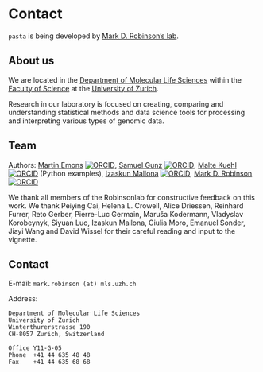 # Contact
`pasta` is being developed by [Mark D. Robinson's lab](https://robinsonlabuzh.github.io/).

## About us
We are located in the [Department of Molecular Life Sciences](https://www.mls.uzh.ch/en.html) within the [Faculty of Science](https://www.mnf.uzh.ch/en.html) at the [University of Zurich](https://www.uzh.ch/en.html).

Research in our laboratory is focused on creating, comparing and understanding statistical methods and data science tools for processing and interpreting various types of genomic data.

## Team
Authors: [Martin Emons](https://www.mls.uzh.ch/en/research/robinson/groupmembers/martin-emons.html) [![ORCID](https://orcid.org/sites/default/files/images/orcid_16x16.png)](https://orcid.org/0009-0000-5219-5311), [Samuel Gunz](https://www.mls.uzh.ch/en/research/robinson/groupmembers/samuel-gunz.html) [![ORCID](https://orcid.org/sites/default/files/images/orcid_16x16.png)](https://orcid.org/0000-0002-8909-0932), [Malte Kuehl](https://www.au.dk/en/malte.kuehl@clin.au.dk)  [![ORCID](https://orcid.org/sites/default/files/images/orcid_16x16.png)](https://orcid.org/0000-0003-4167-2498) (Python examples), [Izaskun Mallona](https://www.mls.uzh.ch/en/research/robinson/groupmembers/izaskun-mallona.html) [![ORCID](https://orcid.org/sites/default/files/images/orcid_16x16.png)](https://orcid.org/0000-0002-2853-7526), [Mark D. Robinson](https://www.mls.uzh.ch/en/research/robinson/professor-robinson.html) [![ORCID](https://orcid.org/sites/default/files/images/orcid_16x16.png)](https://orcid.org/0000-0002-3048-5518) \

We thank all members of the Robinsonlab for constructive feedback on this work. We thank Peiying Cai, Helena L. Crowell, Alice Driessen, Reinhard Furrer, Reto Gerber, Pierre-Luc Germain, Maruša Kodermann, Vladyslav Korobeynyk, Siyuan Luo, Izaskun Mallona, Giulia Moro, Emanuel Sonder, Jiayi Wang and David Wissel for their careful reading and input to the vignette.

## Contact
E-mail: `mark.robinson (at) mls.uzh.ch`

Address:
```
Department of Molecular Life Sciences
University of Zurich
Winterthurerstrasse 190
CH-8057 Zurich, Switzerland

Office Y11-G-05
Phone  +41 44 635 48 48
Fax    +41 44 635 68 68
```